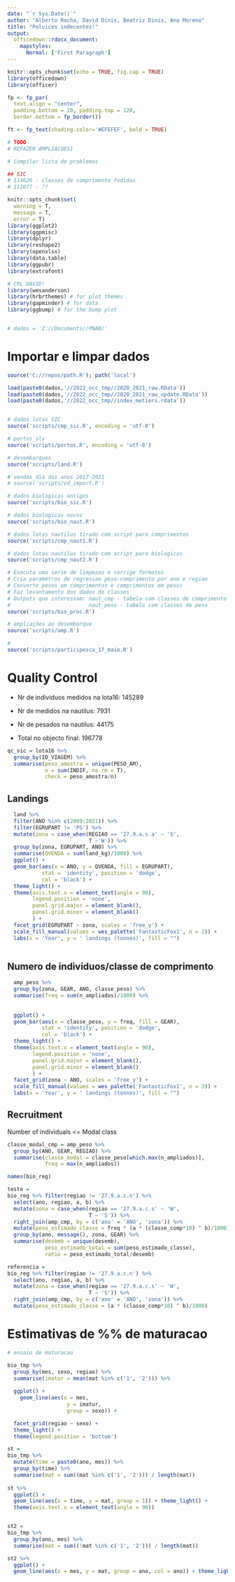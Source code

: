 ```yaml
---
date: "`r Sys.Date()`"
author: "Alberto Rocha, David Dinis, Beatriz Dinis, Ana Moreno"
title: "Polvices indecentes!"
output: 
  officedown::rdocx_document:
    mapstyles:
      Normal: ['First Paragraph']
---
```


```r
knitr::opts_chunk$set(echo = TRUE, fig.cap = TRUE)
library(officedown)
library(officer)

fp <- fp_par(
  text.align = "center", 
  padding.bottom = 20, padding.top = 120, 
  border.bottom = fp_border())

ft <- fp_text(shading.color='#EFEFEF', bold = TRUE)
```

```r
# TODO
# REFAZER AMPLIACOES1

# Compilar lista de problemas

## SIC
# 114626 - classes de comprimento fodidas
# 111077 - ??


```


```r
knitr::opts_chunk$set(
  warning = T,
  message = T,
  error = T) 
library(ggplot2)
library(ggpmisc)
library(dplyr)
library(reshape2)
library(openxlsx)
library(data.table)
library(ggpubr)
library(extrafont)

# CRL DAVID!
library(wesanderson)
library(hrbrthemes) # for plot themes
library(gapminder) # for data
library(ggbump) # for the bump plot


# dados = 'Z://Documents//PNAB/'
```

# Importar e limpar dados

```r
source('C://repos/path.R'); path('local')

load(paste0(dados,'//2022_occ_tmp//2020_2021_raw.RData'))
load(paste0(dados,'//2022_occ_tmp//2020_2021_raw_update.RData'))
load(paste0(dados,'//2022_occ_tmp//index_metiers.rdata'))


# dados lotas SIC
source('scripts/cmp_sic.R', encoding = 'utf-8')

# portos_slv
source('scripts/portos.R', encoding = 'utf-8')

# desembarques
source('scripts/land.R')

# vendas_dia dos anos 2017-2021
# source('scripts/vd_import.R')

# dados biologicas antigos
source('scripts/bio_sic.R')

# dados biologicas novos
source('scripts/bio_naut.R')

# dados lotas nautilus tirado com script para comprimentos
source('scripts/cmp_naut1.R')

# dados lotas nautilus tirado com script para biologicas
source('scripts/cmp_naut2.R')

# Executa uma serie de limpezas e corrige formatos
# Cria parametros de regressao peso-comprimento por ano e regiao
# Converte pesos em comprimentos e comprimentos em pesos
# Faz levantamento dos dados de classes
# Outputs que interessam: naut_cmp - tabela com classes de comprimento 
#                         naut_peso - tabela com classes de peso
source('scripts/bio_proc.R')

# ampliações ao desembarque
source('scripts/amp.R')

#
source('scripts/participesca_17_maio.R')
```

# Quality Control

* Nr de individuos medidos na lota16: 145289

* Nr de medidos na nautilus: 7931

* Nr de pesados na nautilus: 44175

* Total no objecto final: 196778

```r
qc_sic = lota16 %>% 
  group_by(ID_VIAGEM) %>% 
  summarise(peso_amostra = unique(PESO_AM),
            n = sum(INDIF, na.rm = T),
            check = peso_amostra/n)
```


## Landings

```r

  land %>%
  filter(ANO %in% c(2009:2021)) %>% 
  filter(EGRUPART != 'PS') %>% 
  mutate(zona = case_when(REGIAO == '27.9.a.s.a' ~ 'S',
                          T ~'W')) %>% 
  group_by(zona, EGRUPART, ANO) %>% 
  summarise(QVENDA = sum(land_kg)/1000) %>% 
  ggplot() + 
  geom_bar(aes(x = ANO, y = QVENDA, fill = EGRUPART),
           stat = 'identity', position = 'dodge',
           col = 'black') +
  theme_light() + 
  theme(axis.text.x = element_text(angle = 90),
        legend.position = 'none',
        panel.grid.major = element_blank(),
        panel.grid.minor = element_blank()
        ) +
  facet_grid(EGRUPART ~ zona, scales = 'free_y') + 
  scale_fill_manual(values = wes_palette('FantasticFox1', n = 2)) +
  labs(x = 'Year', y = ' landings (tonnes)', fill = "")
  
```

## Numero de individuos/classe de comprimento

```r
  amp_peso %>%
  group_by(zona, GEAR, ANO, classe_peso) %>% 
  summarise(freq = sum(n_ampliados)/1000) %>% 
  
  
  ggplot() + 
  geom_bar(aes(x = classe_peso, y = freq, fill = GEAR),
           stat = 'identity', position = 'dodge',
           col = 'black') +
  theme_light() + 
  theme(axis.text.x = element_text(angle = 90),
        legend.position = 'none',
        panel.grid.major = element_blank(),
        panel.grid.minor = element_blank()
        ) +
  facet_grid(zona ~ ANO, scales = 'free_y') + 
  scale_fill_manual(values = wes_palette('FantasticFox1', n = 3)) +
  labs(x = 'Year', y = ' landings (tonnes)', fill = "")
```

## Recruitment

Number of individuals <= Modal class

```r
classe_modal_cmp = amp_peso %>% 
  group_by(ANO, GEAR, REGIAO) %>% 
  summarise(classe_modal = classe_peso[which.max(n_ampliados)],
            freq = max(n_ampliados))
```

```r
names(bio_reg)

teste =
bio_reg %>% filter(regiao != '27.9.a.c.n') %>% 
  select(ano, regiao, a, b) %>% 
  mutate(zona = case_when(regiao == '27.9.a.c.s' ~ 'W',
                          T ~ 'S')) %>% 
  right_join(amp_cmp, by = c('ano' = 'ANO', 'zona')) %>% 
  mutate(peso_estimado_classe = freq * (a * (classe_comp*10) ^ b)/1000) %>% 
  group_by(ano, message(), zona, GEAR) %>% 
  summarise(desemb = unique(desemb),
            peso_estimado_total = sum(peso_estimado_classe),
            ratio = peso_estimado_total/desemb)
```



```r
referencia =
bio_reg %>% filter(regiao != '27.9.a.c.n') %>% 
  select(ano, regiao, a, b) %>% 
  mutate(zona = case_when(regiao == '27.9.a.c.s' ~ 'W',
                          T ~ 'S')) %>% 
  right_join(amp_cmp, by = c('ano' = 'ANO', 'zona')) %>% 
  mutate(peso_estimado_classe = (a * (classe_comp*10) ^ b)/1000) 
```

















# Estimativas de %% de maturacao

```r

# ensaio de maturacao

bio_tmp %>%
  group_by(mes, sexo, regiao) %>%
  summarise(imatur = mean(mat %in% c('1', '2'))) %>%
            
  ggplot() + 
    geom_line(aes(x = mes,
                   y = imatur,
                   group = sexo)) +

  facet_grid(regiao ~ sexo) +
  theme_light() + 
  theme(legend.position = 'bottom')

st = 
bio_tmp %>% 
  mutate(time = paste0(ano, mes)) %>% 
  group_by(time) %>% 
  summarise(mat = sum((mat %in% c('1', '2'))) / length(mat)) 
  
st %>% 
  ggplot() + 
  geom_line(aes(x = time, y = mat, group = 1)) + theme_light() + 
  theme(axis.text.x = element_text(angle = 90))


st2 = 
bio_tmp %>% 
  group_by(ano, mes) %>% 
  summarise(mat = sum((!mat %in% c('1', '2'))) / length(mat)) 

st2 %>% 
  ggplot() + 
  geom_line(aes(x = mes, y = mat, group = ano, col = ano)) + theme_light()


```








